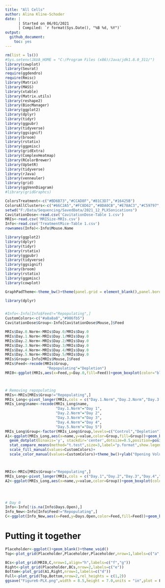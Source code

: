 ---
title: "All Cells"
author: Alina Kline-Schoder
date: | 
      | Started on 06/01/2021
      | Compiled: `r format(Sys.Date(), "%B %d, %Y")`
output:
  github_document:
    toc: yes
---


```{r message = FALSE, echo = FALSE}
rm(list = ls())
#Sys.setenv(JAVA_HOME = "C:/Program Files (x86)/Java/jdk1.8.0_311/")
library(cowplot)
library(Seurat)
require(ggdendro)
require(Rmisc)
library(Matrix)
library(MASS)
library(xtable)
library(Matrix.utils)
library(reshape2)
library(BiocManager)
library(ggplot2)
library(dplyr)
library(tidyr)
library(ggpubr)
library(tidyverse)
library(ggsignif)
library(broom)
library(rstatix)
library(ggpmisc)
library(gridExtra)
library(ComplexHeatmap)
library(RColorBrewer)
library(UpSetR)
library(tidyverse)
library(rJava)
library(venneuler)
library(grid)
library(ggVennDiagram)
#library(gridGraphcs)

ColorsTreatment<-c("#BD6B73","#CCAD8F","#81C3D7","#16425B")
ColorsAllClusters<-c("#66C2A5","#FC8D62","#8DA0CB","#E78AC3","#C59797","#A6D854","#FFD92F","#BA95C7","#D3D942","#FFD92F","#B1A884","#BA95C7")
setwd("F:/Data/Sequencing/SavedData/2021_12_PLXSonications")
CavitationDose<-read.csv('CavitationDose-Table 1.csv')
MRIs<-read.csv('MRISize-MRIs.csv')
Info<-read.csv('TreatmentMice-Table 1.csv')
rownames(Info)<-Info$Mouse.Name
```
```{r setup, include=FALSE}
library(ggplot2)
library(dplyr)
library(tidyr)
library(rstatix)
library(ggpubr)
library(tidyverse)
library(ggsignif)
library(broom)
library(rstatix)
library(ggpmisc)
library(cowplot)

GraphPadTheme<-theme_bw()+theme(panel.grid = element_blank(),panel.border = element_blank(),axis.line = element_line(size=0.5))
```




```{r}
library(dplyr)


#Info<-Info[Info$Feed!="Repopulating",]
CustomColors<-c("#a8a8a8","#986fb5")
CavitationDose$Group<-Info[CavitationDose$Mouse,]$Feed

MRIs$Day.0.Norm<-MRIs$Day.0/MRIs$Day.0
MRIs$Day.1.Norm<-MRIs$Day.1/MRIs$Day.0
MRIs$Day.2.Norm<-MRIs$Day.2/MRIs$Day.0
MRIs$Day.3.Norm<-MRIs$Day.3/MRIs$Day.0
MRIs$Day.4.Norm<-MRIs$Day.4/MRIs$Day.0
MRIs$Day.5.Norm<-MRIs$Day.5/MRIs$Day.0
MRIs$Group<-Info[MRIs$Mouse,]$Feed
MRIs$Feed<-recode(MRIs$Group,
                   "Repopulating"="Depletion")
MRI0<-ggplot(MRIs,aes(x=Feed,y=Day.0,fill=Feed))+geom_boxplot(color="black",aes(fill=Feed),outlier.colour = NA,outlier.fill = NA)+geom_dotplot(binaxis='y', stackdir='center',dotsize=0.5,fill="black",color="black")+stat_compare_means(method="t.test",label="p.format",label.x.npc = 0.4,label.y.npc = 0.85,size=3)+ylab(bquote('Day 0 BBBO Volume '(mm^3)))+scale_fill_manual(values=CustomColors)+theme_bw()+theme(legend.position = "none")+theme(axis.title = element_text(size=8),plot.margin = margin(0.25,0.25,0.25,0.5,"cm"))+scale_y_continuous(limits=c(0,40),expand = c(0,0))



# Removing repopulating
MRIs<-MRIs[MRIs$Group!="Repopulating",]
MRIs_Long<-pivot_longer(MRIs,cols = c("Day.1.Norm","Day.2.Norm","Day.3.Norm","Day.4.Norm","Day.5.Norm"))
MRIs_Long$name<-recode(MRIs_Long$name,
                       "Day.1.Norm"="Day 1",
                       "Day.2.Norm"="Day 2",
                       "Day.3.Norm"="Day 3",
                       "Day.4.Norm"="Day 4",
                       "Day.5.Norm"="Day 5")
MRIs_Long$Group<-factor(MRIs_Long$Group,levels=c("Control","Depletion"))
A1<-ggplot(MRIs_Long,aes(x=name,y=value,color=Group,fill=Group))+geom_boxplot(color="black",aes(fill=Group),outlier.colour = NA,outlier.fill = NA)+
  geom_dotplot(binaxis='y', stackdir='center',dotsize=0.5,position=position_dodge(width=0.75),color="black")+
  stat_compare_means(method="t.test",size=3,label="p.format",show.legend = FALSE)+
  scale_fill_manual(values=CustomColors)+
  scale_color_manual(values=CustomColors)+theme_bw()+ylab("Opening Volume (Relative to Day 0)")+xlab("Days after treatment")+theme(legend.position = c(0.85,0.8),legend.box.background = element_rect(color="black",linetype = "solid",fill="white"),legend.background = element_blank(),legend.title = element_blank())



MRIs<-MRIs[MRIs$Group!="Repopulating",]
MRIs_Long<-pivot_longer(MRIs,cols = c("Day.1","Day.2","Day.3","Day.4","Day.5"))
A2<-ggplot(MRIs_Long,aes(x=name,y=value,color=Group))+geom_boxplot(color="black",aes(fill=Group),outlier.colour = NA,outlier.fill = NA)+geom_dotplot(binaxis='y', stackdir='center',dotsize=0.5,fill="black",color="black")+stat_compare_means(method="t.test",size=3,label="p.format",show.legend = FALSE)+scale_color_manual(values=CustomColors)+theme_bw()+ylab("Opening Volume (Relative to Day 0)")+xlab("Days after treatment")+theme(legend.position = c(0.85,0.8),legend.box.background = element_rect(color="black",linetype = "solid",fill="white"),legend.background = element_blank(),legend.title = element_blank())




# Day 0
Info<-Info[!is.na(Info$Days.Open),]
Info_New<-Info[Info$Feed!="Repopulating",]
C<-ggplot(Info_New,aes(x=Feed,y=Days.Open,color=Feed,fill=Feed))+geom_boxplot(color="black")+geom_dotplot(binaxis='y', stackdir='center',dotsize=0.5,fill="black",color="black",outlier.colour = NA,outlier.fill = NA)+scale_fill_manual(values=CustomColors)+scale_color_manual(values=CustomColors)+theme_bw()+stat_compare_means(method="t.test",label="p.format",label.x.npc = 0.4,label.y.npc = 0.85,size=3)+ylab("Duration of BBB Opening (Days)")+theme(legend.position="none")+scale_y_continuous(limits = c(0,8),expand = c(0,0))+theme(axis.title= element_text(size=8),plot.margin = margin(0.25,0.25,0.25,0.5,"cm"))
```

# Putting it together
```{r}
Placeholder<-ggplot()+geom_blank()+theme_void()
Top<-plot_grid(Placeholder,Placeholder,Placeholder,nrow=1,labels=c("a","b","c"),rel_widths = c(2,1,1))

BCs<-plot_grid(MRI0,C,nrow=1,align="h",labels=c("f","g"))
Right<-plot_grid(Placeholder,BCs,nrow=2,labels=c("e"))
Bottom<-plot_grid(A1,Right,nrow=1,labels=c("d"))
Full<-plot_grid(Top,Bottom,nrow=2,rel_heights = c(1,2))
ggsave("Figure6-PLX.png",width = 8.5,height = 7.0,units = "in",plot = Full,bg = "white")
```

